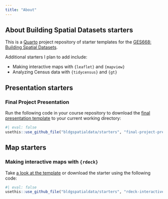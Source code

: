```yaml
---
title: "About"
---
```


## About Building Spatial Datasets starters

This is a [Quarto](https://quarto.org) project repository of starter templates for the [GES668: Building Spatial Datasets](https://bldgspatialdata.github.io/website).

Additional starters I plan to add include:

- Making interactive maps with `{leaflet}` and `{mapview}`
- Analyzing Census data with `{tidycensus}` and `{gt}`

## Presentation starters

### Final Project Presentation

Run the following code in your course repository to download the [final presentation template](//final-project-presentation.qmd) to your current working directory:

```r
#| eval: false
usethis::use_github_file("bldgspatialdata/starters", "final-project-presentation.qmd")
```

## Map starters

### Making interactive maps with `{rdeck}`

Take [a look at the template](//rdeck-interactive-map.qmd) or download the starter using the following code:

```r
#| eval: false
usethis::use_github_file("bldgspatialdata/starters", "rdeck-interactive-map.qmd")
```
